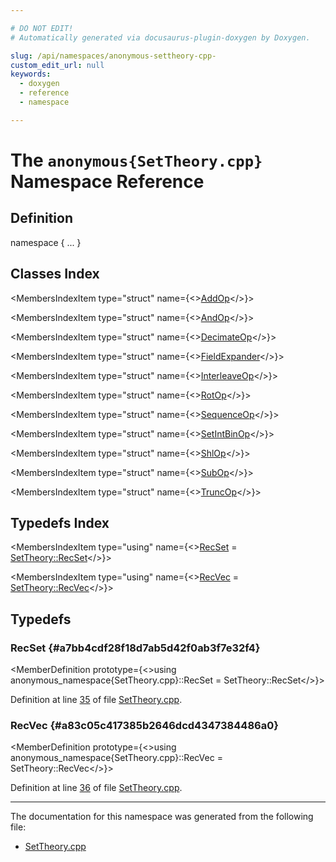 ```yaml
---

# DO NOT EDIT!
# Automatically generated via docusaurus-plugin-doxygen by Doxygen.

slug: /api/namespaces/anonymous-settheory-cpp-
custom_edit_url: null
keywords:
  - doxygen
  - reference
  - namespace

---
```





# The `anonymous{SetTheory.cpp}` Namespace Reference

<DoxygenPage pluginConfig={pluginConfig}>



## Definition

<CodeBlock>namespace &#123; ... &#125;</CodeBlock>

## Classes Index

<MembersIndex>

<MembersIndexItem
  type="struct"
  name={<><a href="/docs/api/structs/anonymous-namespace-settheory-cpp-/addop">AddOp</a></>}>
</MembersIndexItem>

<MembersIndexItem
  type="struct"
  name={<><a href="/docs/api/structs/anonymous-namespace-settheory-cpp-/andop">AndOp</a></>}>
</MembersIndexItem>

<MembersIndexItem
  type="struct"
  name={<><a href="/docs/api/structs/anonymous-namespace-settheory-cpp-/decimateop">DecimateOp</a></>}>
</MembersIndexItem>

<MembersIndexItem
  type="struct"
  name={<><a href="/docs/api/structs/anonymous-namespace-settheory-cpp-/fieldexpander">FieldExpander</a></>}>
</MembersIndexItem>

<MembersIndexItem
  type="struct"
  name={<><a href="/docs/api/structs/anonymous-namespace-settheory-cpp-/interleaveop">InterleaveOp</a></>}>
</MembersIndexItem>

<MembersIndexItem
  type="struct"
  name={<><a href="/docs/api/structs/anonymous-namespace-settheory-cpp-/rotop">RotOp</a></>}>
</MembersIndexItem>

<MembersIndexItem
  type="struct"
  name={<><a href="/docs/api/structs/anonymous-namespace-settheory-cpp-/sequenceop">SequenceOp</a></>}>
</MembersIndexItem>

<MembersIndexItem
  type="struct"
  name={<><a href="/docs/api/structs/anonymous-namespace-settheory-cpp-/setintbinop">SetIntBinOp</a></>}>
</MembersIndexItem>

<MembersIndexItem
  type="struct"
  name={<><a href="/docs/api/structs/anonymous-namespace-settheory-cpp-/shlop">ShlOp</a></>}>
</MembersIndexItem>

<MembersIndexItem
  type="struct"
  name={<><a href="/docs/api/structs/anonymous-namespace-settheory-cpp-/subop">SubOp</a></>}>
</MembersIndexItem>

<MembersIndexItem
  type="struct"
  name={<><a href="/docs/api/structs/anonymous-namespace-settheory-cpp-/truncop">TruncOp</a></>}>
</MembersIndexItem>

</MembersIndex>

## Typedefs Index

<MembersIndex>

<MembersIndexItem
  type="using"
  name={<><a href="#a7bb4cdf28f18d7ab5d42f0ab3f7e32f4">RecSet</a> = <a href="/docs/api/classes/llvm/settheory/#aa72962c0b2d060b1ce6ab6f0cf3a5c42">SetTheory::RecSet</a></>}>
</MembersIndexItem>

<MembersIndexItem
  type="using"
  name={<><a href="#a83c05c417385b2646dcd4347384486a0">RecVec</a> = <a href="/docs/api/classes/llvm/settheory/#ae849bddddd831fff452588a2c7bc0fad">SetTheory::RecVec</a></>}>
</MembersIndexItem>

</MembersIndex>


<SectionDefinition>

## Typedefs

### RecSet {#a7bb4cdf28f18d7ab5d42f0ab3f7e32f4}

<MemberDefinition
  prototype={<>using anonymous&#95;namespace&#123;SetTheory.cpp&#125;::RecSet =  SetTheory::RecSet</>}>

Definition at line <a href="/docs/api/files/lib/lib/tablegen/settheory-cpp/#l00035">35</a> of file <a href="/docs/api/files/lib/lib/tablegen/settheory-cpp">SetTheory.cpp</a>.
</MemberDefinition>

### RecVec {#a83c05c417385b2646dcd4347384486a0}

<MemberDefinition
  prototype={<>using anonymous&#95;namespace&#123;SetTheory.cpp&#125;::RecVec =  SetTheory::RecVec</>}>

Definition at line <a href="/docs/api/files/lib/lib/tablegen/settheory-cpp/#l00036">36</a> of file <a href="/docs/api/files/lib/lib/tablegen/settheory-cpp">SetTheory.cpp</a>.
</MemberDefinition>

</SectionDefinition>

<hr/>

The documentation for this namespace was generated from the following file:

<ul>
<li><a href="/docs/api/files/lib/lib/tablegen/settheory-cpp">SetTheory.cpp</a></li>
</ul>

</DoxygenPage>
